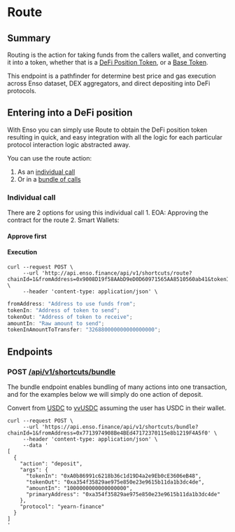 # Route

## Summary

Routing is the action for taking funds from the callers wallet, and converting it into a token, whether that is a [DeFi Position Token](../../concepts/tokens/defiTokens.mdx), or a [Base Token](../../concepts/tokens/baseTokens.mdx).

This endpoint is a pathfinder for determine best price and gas execution across Enso dataset, DEX aggregators, and direct depositing into DeFi protocols.

## Entering into a DeFi position

With Enso you can simply use Route to obtain the DeFi position token resulting in quick, and easy integration with all the logic for each particular protocol interaction logic abstracted away.

You can use the route action:

1. As an [individual call](../../router-api/introduction.mdx)
2. Or in a [bundle of calls](../../bundler-api/introduction.mdx)

### Individual call

There are 2 options for using this individual call 1. EOA: Approving the contract for the route 2. Smart Wallets:

#### Approve first

#### Execution

```
curl --request POST \
     --url 'http://api.enso.finance/api/v1/shortcuts/route?chainId=1&fromAddress=0x9008D19f58AAbD9eD0D60971565AA8510560ab41&tokenIn=0xc02aaa39b223fe8d0a0e5c4f27ead9083c756cc2&tokenOut=0x5c6Ee304399DBdB9C8Ef030aB642B10820DB8F56&amountIn=326880000000000000000&tokenInAmountToTransfer=326880000000000000000' \
     --header 'content-type: application/json' \
```

```javascript
fromAddress: "Address to use funds from";
tokenIn: "Address of token to send";
tokenOut: "Address of token to receive";
amountIn: "Raw amount to send";
tokenInAmountToTransfer: "326880000000000000000";
```

## Endpoints

### POST [/api/v1/shortcuts/bundle](../introduction.mdx)

The bundle endpoint enables bundling of many actions into one transaction, and for the examples below we will simply do one action of deposit.

Convert from [USDC](https://etherscan.io/address/0xA0b86991c6218b36c1d19D4a2e9Eb0cE3606eB48) to [yvUSDC](https://etherscan.io/address/0xa354f35829ae975e850e23e9615b11da1b3dc4de) assuming the user has USDC in their wallet. 

```
curl --request POST \
     --url 'https://api.enso.finance/api/v1/shortcuts/bundle?chainId=1&fromAddress=0x7713974908Be4BEd47172370115e8b1219F4A5f0' \
     --header 'content-type: application/json' \
     --data '
[
  {
    "action": "deposit",
    "args": {
      "tokenIn": "0xA0b86991c6218b36c1d19D4a2e9Eb0cE3606eB48",
      "tokenOut": "0xa354f35829ae975e850e23e9615b11da1b3dc4de",
      "amountIn": "1000000000000000000",
      "primaryAddress": "0xa354f35829ae975e850e23e9615b11da1b3dc4de"
    },
    "protocol": "yearn-finance"
  }
]
'
```

